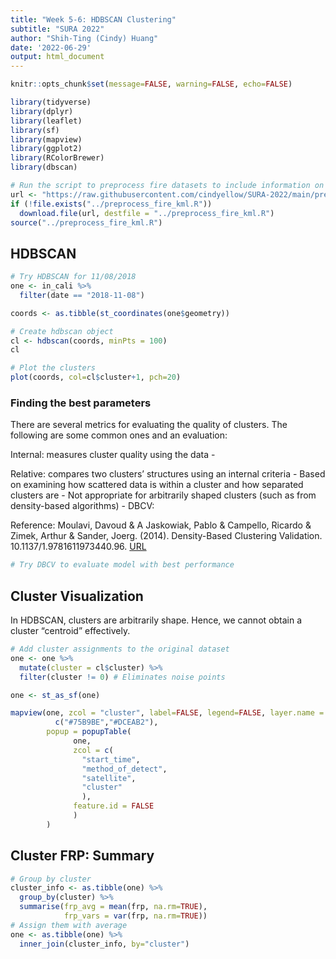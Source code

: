 ```yaml
---
title: "Week 5-6: HDBSCAN Clustering" 
subtitle: "SURA 2022"
author: "Shih-Ting (Cindy) Huang"
date: '2022-06-29'
output: html_document
---
```


```r
knitr::opts_chunk$set(message=FALSE, warning=FALSE, echo=FALSE)

library(tidyverse)
library(dplyr)
library(leaflet)
library(sf)
library(mapview)
library(ggplot2)
library(RColorBrewer)
library(dbscan)
```


```r
# Run the script to preprocess fire datasets to include information on time, location, and FRP
url <- "https://raw.githubusercontent.com/cindyellow/SURA-2022/main/preprocess_fire_kml.R"
if (!file.exists("../preprocess_fire_kml.R"))
  download.file(url, destfile = "../preprocess_fire_kml.R")
source("../preprocess_fire_kml.R")
```


## HDBSCAN 

```r
# Try HDBSCAN for 11/08/2018
one <- in_cali %>%
  filter(date == "2018-11-08")

coords <- as.tibble(st_coordinates(one$geometry))

# Create hdbscan object 
cl <- hdbscan(coords, minPts = 100)
cl
```

```r
# Plot the clusters
plot(coords, col=cl$cluster+1, pch=20)
```

### Finding the best parameters

There are several metrics for evaluating the quality of clusters. The following are some common ones and an evaluation:

Internal: measures cluster quality using the data
  - 
  
Relative: compares two clusters' structures using an internal criteria
  - Based on examining how scattered data is within a cluster and how separated clusters are
  - Not appropriate for arbitrarily shaped clusters (such as from density-based algorithms)
- DBCV: 



Reference: 
Moulavi, Davoud & A Jaskowiak, Pablo & Campello, Ricardo & Zimek, Arthur & Sander, Joerg. (2014). Density-Based Clustering Validation. 10.1137/1.9781611973440.96. 
[URL](https://www.researchgate.net/publication/260333211_Density-Based_Clustering_Validation)

```r
# Try DBCV to evaluate model with best performance
```


## Cluster Visualization

In HDBSCAN, clusters are arbitrarily shape. Hence, we cannot obtain a cluster "centroid" effectively.

```r
# Add cluster assignments to the original dataset
one <- one %>%
  mutate(cluster = cl$cluster) %>%
  filter(cluster != 0) # Eliminates noise points

one <- st_as_sf(one)
```

```r
mapview(one, zcol = "cluster", label=FALSE, legend=FALSE, layer.name = 'cluster', col.regions = 
          c("#75B9BE","#DCEAB2"),
        popup = popupTable(
              one,
              zcol = c(
                "start_time",
                "method_of_detect",
                "satellite",
                "cluster"
                ),
              feature.id = FALSE
              )
        )
```

## Cluster FRP: Summary

```r
# Group by cluster
cluster_info <- as.tibble(one) %>%
  group_by(cluster) %>%
  summarise(frp_avg = mean(frp, na.rm=TRUE),
            frp_vars = var(frp, na.rm=TRUE)) 
# Assign them with average
one <- as.tibble(one) %>%
  inner_join(cluster_info, by="cluster")
```




